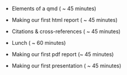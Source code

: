 -   Elements of a qmd ( \~ 45 minutes)

-   Making our first html report ( \~ 45 minutes)

-   Citations & cross-references ( \~ 45 minutes)

-   Lunch ( \~ 60 minutes)

-   Making our first pdf report (\~ 45 minutes)

-   Making our first presentation ( \~ 45 minutes)

